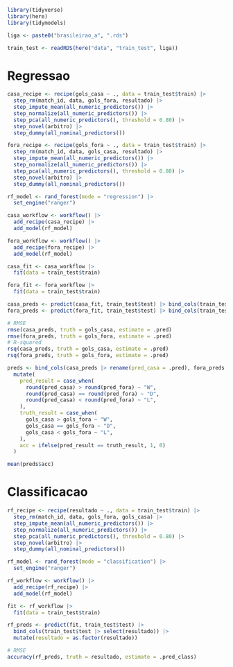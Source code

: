 ```r
library(tidyverse)
library(here)
library(tidymodels)
```

```r
liga <- paste0("brasileirao_a", ".rds")

train_test <- readRDS(here("data", "train_test", liga))
```

# Regressao

```r
casa_recipe <- recipe(gols_casa ~ ., data = train_test$train) |> 
  step_rm(match_id, data, gols_fora, resultado) |> 
  step_impute_mean(all_numeric_predictors()) |> 
  step_normalize(all_numeric_predictors()) |> 
  step_pca(all_numeric_predictors(), threshold = 0.80) |> 
  step_novel(arbitro) |> 
  step_dummy(all_nominal_predictors())

fora_recipe <- recipe(gols_fora ~ ., data = train_test$train) |> 
  step_rm(match_id, data, gols_casa, resultado) |> 
  step_impute_mean(all_numeric_predictors()) |> 
  step_normalize(all_numeric_predictors()) |> 
  step_pca(all_numeric_predictors(), threshold = 0.80) |> 
  step_novel(arbitro) |> 
  step_dummy(all_nominal_predictors())
```

```r
rf_model <- rand_forest(mode = "regression") |> 
  set_engine("ranger")
```

```r
casa_workflow <- workflow() |> 
  add_recipe(casa_recipe) |> 
  add_model(rf_model)

fora_workflow <- workflow() |> 
  add_recipe(fora_recipe) |> 
  add_model(rf_model)
```

```r
casa_fit <- casa_workflow |> 
  fit(data = train_test$train)

fora_fit <- fora_workflow |> 
  fit(data = train_test$train)
```

```r
casa_preds <- predict(casa_fit, train_test$test) |> bind_cols(train_test$test |> select(gols_casa))
fora_preds <- predict(fora_fit, train_test$test) |> bind_cols(train_test$test |> select(gols_fora))

# RMSE
rmse(casa_preds, truth = gols_casa, estimate = .pred)
rmse(fora_preds, truth = gols_fora, estimate = .pred)
# R-squared
rsq(casa_preds, truth = gols_casa, estimate = .pred)
rsq(fora_preds, truth = gols_fora, estimate = .pred)
```

```r
preds <- bind_cols(casa_preds |> rename(pred_casa = .pred), fora_preds |> rename(pred_fora = .pred)) |> 
  mutate(
    pred_result = case_when(
      round(pred_casa) > round(pred_fora) ~ "W",
      round(pred_casa) == round(pred_fora) ~ "D",
      round(pred_casa) < round(pred_fora) ~ "L",
    ),
    truth_result = case_when(
      gols_casa > gols_fora ~ "W",
      gols_casa == gols_fora ~ "D",
      gols_casa < gols_fora ~ "L",
    ),
    acc = ifelse(pred_result == truth_result, 1, 0)
  )

mean(preds$acc)
```
# Classificacao

```r
rf_recipe <- recipe(resultado ~ ., data = train_test$train) |> 
  step_rm(match_id, data, gols_fora, gols_casa) |> 
  step_impute_mean(all_numeric_predictors()) |> 
  step_normalize(all_numeric_predictors()) |> 
  step_pca(all_numeric_predictors(), threshold = 0.80) |> 
  step_novel(arbitro) |> 
  step_dummy(all_nominal_predictors())
```

```r
rf_model <- rand_forest(mode = "classification") |> 
  set_engine("ranger")
```

```r
rf_workflow <- workflow() |> 
  add_recipe(rf_recipe) |> 
  add_model(rf_model)
```

```r
fit <- rf_workflow |> 
  fit(data = train_test$train)
```

```r
rf_preds <- predict(fit, train_test$test) |> 
  bind_cols(train_test$test |> select(resultado)) |> 
  mutate(resultado = as.factor(resultado))

# RMSE
accuracy(rf_preds, truth = resultado, estimate = .pred_class)
```

